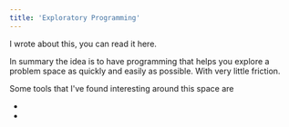 ```yaml
---
title: 'Exploratory Programming'
---
```



I wrote <L name="essay-explorative-programming" text="an essay" from="explorative-programming" /> about this, you can read it here.

In summary the idea is to have programming that helps you explore a problem space as quickly and easily as possible. With very little friction.

Some tools that I've found interesting around this space are

 * <L name="interlisp" from="explorative-programming" />
 * <L name="pharo" from="explorative-programming" />
